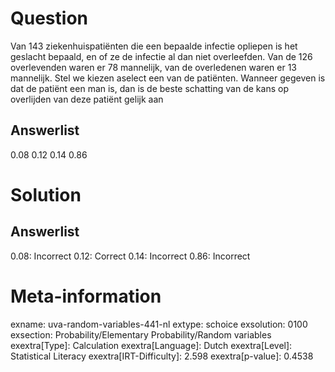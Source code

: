 Question
========

Van 143 ziekenhuispatiënten die een bepaalde infectie opliepen is het
geslacht bepaald, en of ze de infectie al dan niet overleefden. Van de
126 overlevenden waren er 78 mannelijk, van de overledenen waren er 13
mannelijk. Stel we kiezen aselect een van de patiënten. Wanneer gegeven
is dat de patiënt een man is, dan is de beste schatting van de kans op
overlijden van deze patiënt gelijk aan

Answerlist
----------

0.08
0.12
0.14
0.86

Solution
========

Answerlist
----------

0.08: Incorrect
0.12: Correct
0.14: Incorrect
0.86: Incorrect

Meta-information
================
exname: uva-random-variables-441-nl
extype: schoice
exsolution: 0100
exsection: Probability/Elementary Probability/Random variables
exextra[Type]: Calculation
exextra[Language]: Dutch
exextra[Level]: Statistical Literacy
exextra[IRT-Difficulty]: 2.598
exextra[p-value]: 0.4538
